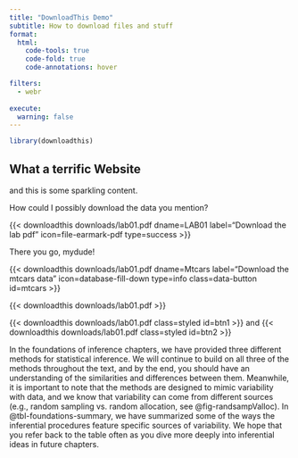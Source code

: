 ```yaml
---
title: "DownloadThis Demo"
subtitle: How to download files and stuff
format:
  html: 
    code-tools: true
    code-fold: true
    code-annotations: hover

filters: 
  - webr
  
execute: 
  warning: false
---
```


```r
library(downloadthis)
```

## What a terrific Website

and this is some sparkling content.

How could I possibly download the data you mention?

{{< downloadthis downloads/lab01.pdf dname=LAB01 label="Download the lab pdf" icon=file-earmark-pdf type=success >}}

There you go, mydude!

{{< downloadthis downloads/lab01.pdf dname=Mtcars label="Download the mtcars data" icon=database-fill-down type=info class=data-button id=mtcars >}}

{{< downloadthis downloads/lab01.pdf >}}

{{< downloadthis downloads/lab01.pdf class=styled id=btn1 >}} and {{< downloadthis downloads/lab01.pdf class=styled id=btn2 >}}

::: {.callout-tip}
In the foundations of inference chapters, we have provided three different methods for statistical inference.
We will continue to build on all three of the methods throughout the text, and by the end, you should have an understanding of the similarities and differences between them.
Meanwhile, it is important to note that the methods are designed to mimic variability with data, and we know that variability can come from different sources (e.g., random sampling vs. random allocation, see @fig-randsampValloc).
In @tbl-foundations-summary, we have summarized some of the ways the inferential procedures feature specific sources of variability.
We hope that you refer back to the table often as you dive more deeply into inferential ideas in future chapters.
:::

